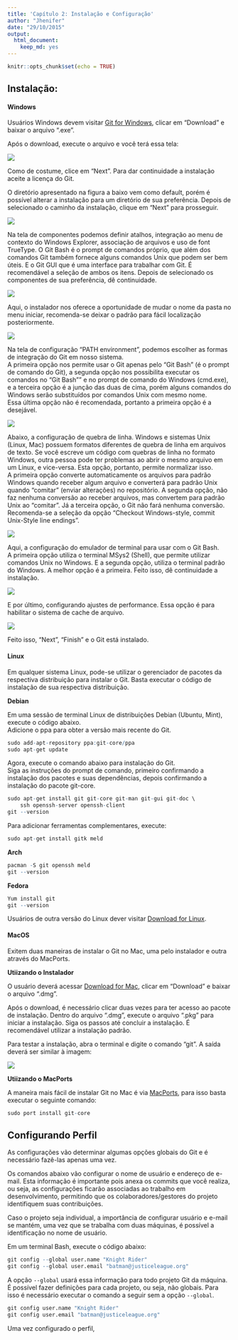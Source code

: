 ```yaml
---
title: 'Capítulo 2: Instalação e Configuração'
author: "Jhenifer"
date: "29/10/2015"
output: 
  html_document: 
    keep_md: yes
---
```


```r
knitr::opts_chunk$set(echo = TRUE)
```

## Instalação:

#### Windows
Usuários Windows devem visitar [Git for Windows](https://git-for-windows.github.io/ "Git"), clicar em "Download" e baixar o arquivo ".exe".

Após o download, execute o arquivo e você terá essa tela: 

![](./images/inst01.png)



Como de costume, clice em "Next". Para dar continuidade a instalação aceite a licença do Git.

O diretório apresentado na figura a baixo vem como default, porém é possível alterar a instalação para um diretório de sua preferência. Depois de selecionado o caminho da instalação, clique em "Next" para prosseguir.

![](./images/inst02.png)



Na tela de componentes podemos definir atalhos, integração ao menu de contexto do Windows Explorer, associação de arquivos e uso de font TrueType. O Git Bash é o prompt de comandos próprio, que além dos comandos Git também fornece alguns comandos Unix que podem ser bem úteis. E o Git GUI que é uma interface para trabalhar com Git. É recomendável a seleção de ambos os itens. Depois de selecionado os componentes de sua preferência, dê continuidade.

![](./images/inst03.png)



Aqui, o instalador nos oferece a oportunidade de mudar o nome da pasta no menu iniciar, recomenda-se deixar o padrão para fácil localização posteriormente.

![](./images/inst04.png)



Na tela de configuração "PATH environment", podemos escolher as formas de integração do Git em nosso sistema.  
A primeira opção nos permite usar o Git apenas pelo "Git Bash" (é o prompt de comando do Git), a segunda opção nos possibilita executar os comandos no "Git Bash"" e no prompt de comando do Windows (cmd.exe), e a terceira opção é a junção das duas de cima, porém alguns comandos do Windows serão substituídos por comandos Unix com mesmo nome.  
Essa última opção não é recomendada, portanto a primeira opção é a desejável. 

![](./images/inst05.png)



Abaixo, a configuração de quebra de linha. Windows e sistemas Unix (Linux, Mac) possuem formatos diferentes de quebra de linha em arquivos de texto. Se você escreve um código com quebras de linha no formato Windows, outra pessoa pode ter problemas ao abrir o mesmo arquivo em um Linux, e vice-versa. Esta opção, portanto, permite normalizar isso.  
A primeira opção converte automaticamente os arquivos para padrão Windows quando receber algum arquivo e converterá para padrão Unix quando “comitar” (enviar alterações) no repositório. A segunda opção, não faz nenhuma conversão ao receber arquivos, mas convertem para padrão Unix ao “comitar”. Já a terceira opção, o Git não fará nenhuma conversão.  
Recomenda-se a seleção da opção "Checkout Windows-style, commit Unix-Style line endings".

![](./images/inst06.png)



Aqui, a configuração do emulador de terminal para usar com o Git Bash.  
A primeira opção utiliza o terminal MSys2 (Shell), que permite utilizar comandos Unix no Windows. E a segunda opção, utiliza o terminal padrão do Windows. A melhor opção é a primeira. Feito isso, dê continuidade a instalação.

![](./images/inst07.png)


E por último, configurando ajustes de performance. Essa opção é para habilitar o sistema de cache de arquivo.

![](./images/inst08.png)


Feito isso, “Next”, “Finish” e o Git está instalado.


#### Linux

Em qualquer sistema Linux, pode-se utilizar o gerenciador de pacotes da respectiva distribuição para instalar o Git.
Basta executar o código de instalação de sua respectiva distribuição. 


**Debian**

Em uma sessão de terminal Linux de distribuições Debian (Ubuntu, Mint), execute o código abaixo.  
Adicione o ppa para obter a versão mais recente do Git.
```r
sudo add-apt-repository ppa:git-core/ppa
sudo apt-get update
```

Agora, execute o comando abaixo para instalação do Git.  
Siga as instruções do prompt de comando, primeiro confirmando a instalação dos pacotes e suas dependências, depois confirmando a instalação do pacote git-core.
```r
sudo apt-get install git git-core git-man git-gui git-doc \
    ssh openssh-server openssh-client
git --version
```

Para adicionar ferramentas complementares, execute:
```r
sudo apt-get install gitk meld
```


**Arch**

```r
pacman -S git openssh meld
git --version
```


**Fedora**

```r
Yum install git
git --version
```

Usuários de outra versão do Linux dever visitar [Download for Linux](https://git-scm.com/download/linux).


#### MacOS
Exitem duas maneiras de instalar o Git no Mac, uma pelo instalador e outra através do MacPorts.

**Utiizando o Instalador**

O usuário deverá acessar [Download for Mac](http://git-scm.com/downloads), clicar em "Download" e baixar o arquivo ".dmg".

Após o download, é necessário clicar duas vezes para ter acesso ao pacote de instalação. Dentro do arquivo ".dmg", execute o arquivo ".pkg" para iniciar a instalação. 
Siga os passos até concluir a instalação. É recomendável utilizar a instalação padrão. 

Para testar a instalação, abra o terminal e digite o comando “git”. A saída deverá ser similar à imagem:

![](./images/inst09.png)

**Utiizando o MacPorts**

A maneira mais fácil de instalar Git no Mac é via [MacPorts](http://www.macports.org), para isso basta executar o seguinte comando:
```r
sudo port install git-core
```


## Configurando Perfil
As configurações vão determinar algumas opções globais do Git e é necessário fazê-las apenas uma vez. 

Os comandos abaixo vão configurar o nome de usuário e endereço de e-mail. Esta informação é importante pois anexa os commits que você realiza, ou seja, as configurações ficarão associadas ao trabalho em desenvolvimento, permitindo que os colaboradores/gestores do projeto identifiquem suas contribuições.

Caso o projeto seja individual, a importância de configurar usuário e e-mail se mantém, uma vez que se trabalha com duas máquinas, é possível a identificação no nome de usuário. 

Em um terminal Bash, execute o código abaixo:
```r
git config --global user.name "Knight Rider"
git config --global user.email "batman@justiceleague.org"
```

A opção `--global` usará essa informação para todo projeto Git da máquina. 
É possível fazer definições para cada projeto, ou seja, não globais. Para isso é necessário executar o comando a seguir sem a opção `--global`.

```r
git config user.name "Knight Rider"
git config user.email "batman@justiceleague.org"
```

Uma vez configurado o perfil, 

